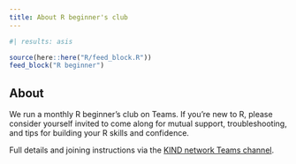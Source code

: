---
title: About R beginner's club
---


```{r}
#| results: asis

source(here::here("R/feed_block.R"))
feed_block("R beginner")

```

## About

We run a monthly R beginner's club on Teams. If you’re new to R, please consider yourself invited to come along for mutual support, troubleshooting, and tips for building your R skills and confidence.

Full details and joining instructions via the [KIND network Teams channel](https://teams.microsoft.com/l/team/19%3AQZ7-PbFVcziG2piHLt1_ifey3I2cwFL0yBuTSS8vVao1%40thread.tacv2/conversations?groupId=106d08f3-9026-40e2-b3c7-87cd87304d58&tenantId=10efe0bd-a030-4bca-809c-b5e6745e499a).